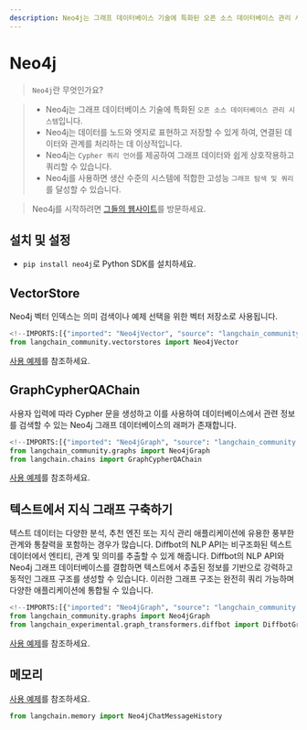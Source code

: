```yaml
---
description: Neo4j는 그래프 데이터베이스 기술에 특화된 오픈 소스 데이터베이스 관리 시스템으로, 노드와 엣지를 사용하여 데이터를 저장합니다.
---
```


# Neo4j

> `Neo4j`란 무엇인가요?

> - Neo4j는 그래프 데이터베이스 기술에 특화된 `오픈 소스 데이터베이스 관리 시스템`입니다.
> - Neo4j는 데이터를 노드와 엣지로 표현하고 저장할 수 있게 하여, 연결된 데이터와 관계를 처리하는 데 이상적입니다.
> - Neo4j는 `Cypher 쿼리 언어`를 제공하여 그래프 데이터와 쉽게 상호작용하고 쿼리할 수 있습니다.
> - Neo4j를 사용하면 생산 수준의 시스템에 적합한 고성능 `그래프 탐색 및 쿼리`를 달성할 수 있습니다.

> Neo4j를 시작하려면 [그들의 웹사이트](https://neo4j.com/)를 방문하세요.

## 설치 및 설정

- `pip install neo4j`로 Python SDK를 설치하세요.

## VectorStore

Neo4j 벡터 인덱스는 의미 검색이나 예제 선택을 위한 벡터 저장소로 사용됩니다.

```python
<!--IMPORTS:[{"imported": "Neo4jVector", "source": "langchain_community.vectorstores", "docs": "https://api.python.langchain.com/en/latest/vectorstores/langchain_community.vectorstores.neo4j_vector.Neo4jVector.html", "title": "Neo4j"}]-->
from langchain_community.vectorstores import Neo4jVector
```


[사용 예제](/docs/integrations/vectorstores/neo4jvector)를 참조하세요.

## GraphCypherQAChain

사용자 입력에 따라 Cypher 문을 생성하고 이를 사용하여 데이터베이스에서 관련 정보를 검색할 수 있는 Neo4j 그래프 데이터베이스의 래퍼가 존재합니다.

```python
<!--IMPORTS:[{"imported": "Neo4jGraph", "source": "langchain_community.graphs", "docs": "https://api.python.langchain.com/en/latest/graphs/langchain_community.graphs.neo4j_graph.Neo4jGraph.html", "title": "Neo4j"}, {"imported": "GraphCypherQAChain", "source": "langchain.chains", "docs": "https://api.python.langchain.com/en/latest/chains/langchain_community.chains.graph_qa.cypher.GraphCypherQAChain.html", "title": "Neo4j"}]-->
from langchain_community.graphs import Neo4jGraph
from langchain.chains import GraphCypherQAChain
```


[사용 예제](/docs/integrations/graphs/neo4j_cypher)를 참조하세요.

## 텍스트에서 지식 그래프 구축하기

텍스트 데이터는 다양한 분석, 추천 엔진 또는 지식 관리 애플리케이션에 유용한 풍부한 관계와 통찰력을 포함하는 경우가 많습니다. 
Diffbot의 NLP API는 비구조화된 텍스트 데이터에서 엔티티, 관계 및 의미를 추출할 수 있게 해줍니다. 
Diffbot의 NLP API와 Neo4j 그래프 데이터베이스를 결합하면 텍스트에서 추출된 정보를 기반으로 강력하고 동적인 그래프 구조를 생성할 수 있습니다. 
이러한 그래프 구조는 완전히 쿼리 가능하며 다양한 애플리케이션에 통합될 수 있습니다.

```python
<!--IMPORTS:[{"imported": "Neo4jGraph", "source": "langchain_community.graphs", "docs": "https://api.python.langchain.com/en/latest/graphs/langchain_community.graphs.neo4j_graph.Neo4jGraph.html", "title": "Neo4j"}, {"imported": "DiffbotGraphTransformer", "source": "langchain_experimental.graph_transformers.diffbot", "docs": "https://api.python.langchain.com/en/latest/graph_transformers/langchain_experimental.graph_transformers.diffbot.DiffbotGraphTransformer.html", "title": "Neo4j"}]-->
from langchain_community.graphs import Neo4jGraph
from langchain_experimental.graph_transformers.diffbot import DiffbotGraphTransformer
```


[사용 예제](/docs/integrations/graphs/diffbot)를 참조하세요.

## 메모리

[사용 예제](/docs/integrations/memory/neo4j_chat_message_history)를 참조하세요.

```python
from langchain.memory import Neo4jChatMessageHistory
```